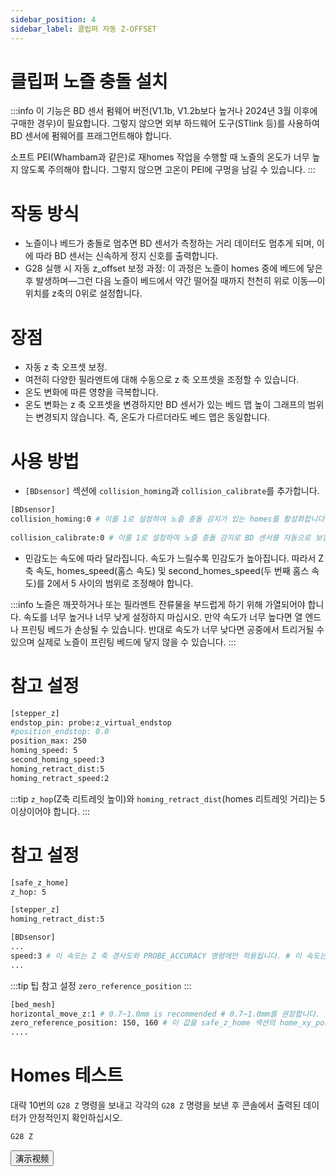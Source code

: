 ```yaml
---
sidebar_position: 4
sidebar_label: 클립퍼 자동 Z-OFFSET
---
```


# 클립퍼 노즐 충돌 설치

:::info
이 기능은 BD 센서 펌웨어 버전(V1.1b, V1.2b보다 높거나 2024년 3월 이후에 구매한 경우)이 필요합니다. 그렇지 않으면 외부 하드웨어 도구(STlink 등)를 사용하여 BD 센서에 펌웨어를 프래그먼트해야 합니다.

소프트 PEI(Whambam과 같은)로 재homes 작업을 수행할 때 노즐의 온도가 너무 높지 않도록 주의해야 합니다. 그렇지 않으면 고온이 PEI에 구멍을 남길 수 있습니다.
:::

# 작동 방식
* 노즐이나 베드가 충돌로 멈추면 BD 센서가 측정하는 거리 데이터도 멈추게 되며, 이에 따라 BD 센서는 신속하게 정지 신호를 출력합니다.
* G28 실행 시 자동 z_offset 보정 과정: 이 과정은 노즐이 homes 중에 베드에 닿은 후 발생하며—그런 다음 노즐이 베드에서 약간 떨어질 때까지 천천히 위로 이동—이 위치를 z축의 0위로 설정합니다.

# 장점
* 자동 z 축 오프셋 보정.
* 여전히 다양한 필라멘트에 대해 수동으로 z 축 오프셋을 조정할 수 있습니다.
* 온도 변화에 따른 영향을 극복합니다.
* 온도 변화는 z 축 오프셋을 변경하지만 BD 센서가 있는 베드 맵 높이 그래프의 범위는 변경되지 않습니다. 즉, 온도가 다르더라도 베드 맵은 동일합니다.

# 사용 방법

* `[BDsensor]` 섹션에 `collision_homing`과 `collision_calibrate`를 추가합니다.
``` bash
[BDsensor] 
collision_homing:0 # 이를 1로 설정하여 노즐 충돌 감지가 있는 homes를 활성화합니다. 0으로 설정하여 비활성화합니다. 노즐 충돌 감지가 있는 homes를 활성화하려면 이를 1로 설정하세요. 이를 0으로 설정하여 비활성화합니다.
                   
collision_calibrate:0 # 이를 1로 설정하여 노즐 충돌 감지로 BD 센서를 자동으로 보정합니다. 이를 0으로 설정하여 비활성화합니다. 이는 우리가 M102 S-6 명령을 보내기 전에 노즐을 수동으로 베드에 이동시키고 종이 테스트를 할 필요가 없음을 의미합니다.
```

* 민감도는 속도에 따라 달라집니다. 속도가 느릴수록 민감도가 높아집니다. 따라서 Z축 속도, homes_speed(홈스 속도) 및 second_homes_speed(두 번째 홈스 속도)를 2에서 5 사이의 범위로 조정해야 합니다.

:::info
노즐은 깨끗하거나 또는 필라멘트 잔류물을 부드럽게 하기 위해 가열되어야 합니다.
속도를 너무 높거나 너무 낮게 설정하지 마십시오. 만약 속도가 너무 높다면 열 엔드나 프린팅 베드가 손상될 수 있습니다. 반대로 속도가 너무 낮다면 공중에서 트리거될 수 있으며 실제로 노즐이 프린팅 베드에 닿지 않을 수 있습니다.
:::

# 참고 설정
``` bash
[stepper_z]
endstop_pin: probe:z_virtual_endstop
#position_endstop: 0.0
position_max: 250
homing_speed: 5
second_homing_speed:3
homing_retract_dist:5
homing_retract_speed:2
```

:::tip
`z_hop`(Z축 리트레잇 높이)와 `homing_retract_dist`(homes 리트레잇 거리)는 5 이상이어야 합니다.
:::
# 참고 설정

```bash
[safe_z_home]
z_hop: 5 

[stepper_z]
homing_retract_dist:5
```
```bash
[BDsensor] 
...
speed:3 # 이 속도는 Z 축 경사도와 PROBE_ACCURACY 명령에만 적용됩니다. # 이 속도는 Z 축 경사도와 PROBE_ACCURACY 명령에만 적용됩니다.
...

```
:::tip 팁
참고 설정 `zero_reference_position`
:::

``` bash
[bed_mesh]
horizontal_move_z:1 # 0.7~1.0mm is recommended # 0.7~1.0mm를 권장합니다.
zero_reference_position: 150, 160 # 이 값을 safe_z_home 섹션의 home_xy_position과 동일한 좌표로 설정합니다.
....
```

# Homes 테스트
대략 10번의 `G28 Z` 명령을 보내고 각각의 `G28 Z` 명령을 보낸 후 콘솔에서 출력된 데이터가 안정적인지 확인하십시오.
``` bash
G28 Z
```
<Button variant="contained" disableElevation component="a" rel="noopener" href="https://www.youtube.com/watch?v=RuPoXbrSPDc">演示视频</Button>
